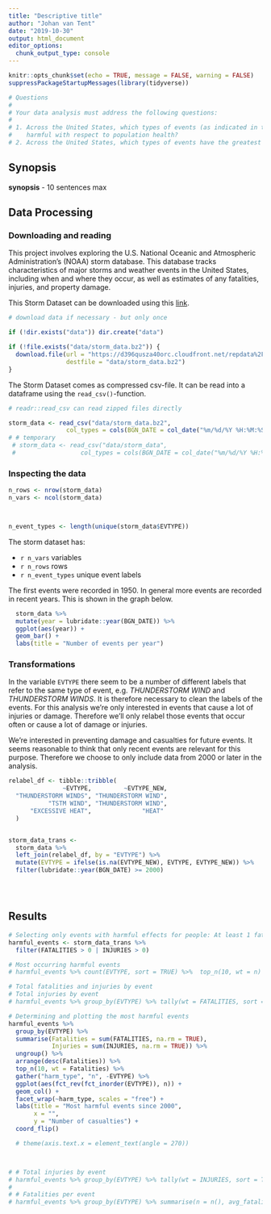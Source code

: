 ```yaml
---
title: "Descriptive title"
author: "Johan van Tent"
date: "2019-10-30"
output: html_document
editor_options: 
  chunk_output_type: console
---
```


```r
knitr::opts_chunk$set(echo = TRUE, message = FALSE, warning = FALSE)
suppressPackageStartupMessages(library(tidyverse))

# Questions
# 
# Your data analysis must address the following questions:
# 
# 1. Across the United States, which types of events (as indicated in the EVTYPE variable) are most
#    harmful with respect to population health?
# 2. Across the United States, which types of events have the greatest economic consequences?

```

## Synopsis

**synopsis** - 10 sentences max

## Data Processing

### Downloading and reading

This project involves exploring the U.S. National Oceanic and Atmospheric Administration's (NOAA) storm database. This database tracks characteristics of major storms and weather events in the United States, including when and where they occur, as well as estimates of any fatalities, injuries, and property damage.

This Storm Dataset can be downloaded using this [link](https://d396qusza40orc.cloudfront.net/repdata%2Fdata%2FStormData.csv.bz2).

```r

# download data if necessary - but only once

if (!dir.exists("data")) dir.create("data")

if (!file.exists("data/storm_data.bz2")) { 
  download.file(url = "https://d396qusza40orc.cloudfront.net/repdata%2Fdata%2FStormData.csv.bz2",
                destfile = "data/storm_data.bz2")
}
```

The Storm Dataset comes as compressed csv-file. It can be read into a dataframe using the `read_csv()`-function.

```r

# readr::read_csv can read zipped files directly

storm_data <- read_csv("data/storm_data.bz2",
                col_types = cols(BGN_DATE = col_date("%m/%d/%Y %H:%M:%S")))
# # temporary
 # storm_data <- read_csv("data/storm_data",
 #                  col_types = cols(BGN_DATE = col_date("%m/%d/%Y %H:%M:%S"))) 

```

### Inspecting the data

```r

n_rows <- nrow(storm_data)
n_vars <- ncol(storm_data)



n_event_types <- length(unique(storm_data$EVTYPE))

```

The storm dataset has:

- `r n_vars` variables
- `r n_rows` rows 
- `r n_event_types` unique event labels

The first events were recorded in 1950. In general more events are recorded in recent years. This is shown in the graph below.

```r
  storm_data %>% 
  mutate(year = lubridate::year(BGN_DATE)) %>% 
  ggplot(aes(year)) + 
  geom_bar() + 
  labs(title = "Number of events per year")
```



### Transformations

In the variable `EVTYPE` there seem to be a number of different labels that refer to the same type of event, e.g. *THUNDERSTORM WIND* and *THUNDERSTORM WINDS*. It is therefore necessary to clean the labels of the events. For this analysis we're only interested in events that cause a lot of injuries or damage. Therefore we'll only relabel those events that occur often or cause a lot of damage or injuries.

We're interested in preventing damage and casualties for future events. It seems reasonable to think that only recent events are relevant for this purpose. Therefore we choose to only include data from 2000 or later in the analysis.

```r

relabel_df <- tibble::tribble(
               ~EVTYPE,         ~EVTYPE_NEW,
  "THUNDERSTORM WINDS", "THUNDERSTORM WIND",
           "TSTM WIND", "THUNDERSTORM WIND",
      "EXCESSIVE HEAT",              "HEAT"
  )


storm_data_trans <- 
  storm_data %>% 
  left_join(relabel_df, by = "EVTYPE") %>% 
  mutate(EVTYPE = ifelse(is.na(EVTYPE_NEW), EVTYPE, EVTYPE_NEW)) %>% 
  filter(lubridate::year(BGN_DATE) >= 2000)





```





## Results

```r
# Selecting only events with harmful effects for people: At least 1 fatality or 1 injury. Selecting only data since 2000. Older
harmful_events <- storm_data_trans %>% 
  filter(FATALITIES > 0 | INJURIES > 0)

# Most occurring harmful events
# harmful_events %>% count(EVTYPE, sort = TRUE) %>%  top_n(10, wt = n)

# Total fatalities and injuries by event
# Total injuries by event
# harmful_events %>% group_by(EVTYPE) %>% tally(wt = FATALITIES, sort = TRUE) %>% ungroup() %>% top_n(10, wt = n)

# Determining and plotting the most harmful events
harmful_events %>% 
  group_by(EVTYPE) %>% 
  summarise(Fatalities = sum(FATALITIES, na.rm = TRUE), 
            Injuries = sum(INJURIES, na.rm = TRUE)) %>% 
  ungroup() %>% 
  arrange(desc(Fatalities)) %>% 
  top_n(10, wt = Fatalities) %>% 
  gather("harm_type", "n", -EVTYPE) %>% 
  ggplot(aes(fct_rev(fct_inorder(EVTYPE)), n)) + 
  geom_col() + 
  facet_wrap(~harm_type, scales = "free") +
  labs(title = "Most harmful events since 2000",
       x = "",
       y = "Number of casualties") +
  coord_flip()

  # theme(axis.text.x = element_text(angle = 270))



# # Total injuries by event
# harmful_events %>% group_by(EVTYPE) %>% tally(wt = INJURIES, sort = TRUE) %>% ungroup() %>% top_n(10, wt = n)
# 
# # Fatalities per event
# harmful_events %>% group_by(EVTYPE) %>% summarise(n = n(), avg_fatalities = mean(FATALITIES, na.rm = TRUE)) %>% arrange(desc(avg_fatalities)) %>% filter(n > 5 ) %>%  top_n(10, wt = avg_fatalities)


```